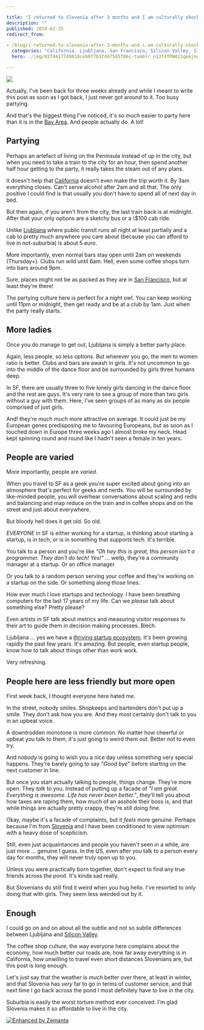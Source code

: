 ```yaml
---

title: "I returned to Slovenia after 3 months and I am culturally shocked"
description: ""
published: 2014-02-25
redirect_from:

- /blog/i-returned-to-slovenia-after-3-months-and-i-am-culturally-shocked/swizec/6530
  categories: "California, Ljubljana, San Francisco, Silicon Valley, Slovenia, Travel + Events"
  hero: ./img/02f4417749818ceb0f7b1fd47585f06c-tumblr_n13f4fPWA11qekjngo1_500.jpg

---
```


![](./img/02f4417749818ceb0f7b1fd47585f06c-tumblr_n13f4fPWA11qekjngo1_500.jpg)

Actually, I've been back for three weeks already and while I meant to write this post as soon as I got back, I just never got around to it. Too busy partying.

And that's the biggest thing I've noticed, it's _so much_ easier to party here than it is in the [Bay Area](<http://maps.google.com/maps?ll=37.75,-122.283333333&spn=0.1,0.1&q=37.75,-122.283333333 (San%20Francisco%20Bay%20Area)&t=h> "San Francisco Bay Area"). And people actually do. A lot!

## Partying

Perhaps an artefact of living on the Peninsula instead of up in the city, but when you need to take a train to the city for an hour, then spend another half hour getting to the party, it really takes the steam out of any plans.

It doesn't help that [California](<http://maps.google.com/maps?ll=37.0,-120.0&spn=10.0,10.0&q=37.0,-120.0 (California)&t=h> "California") doesn't even make the trip worth it. By 3am everything closes. Can't serve alcohol after 2am and all that. The only positive I could find is that usually you don't have to spend all of next day in bed.

But then again, if you aren't from the city, the last train back is at midnight. After that your only options are a sketchy bus or a \\$100 cab ride.

Unlike [Ljubljana](<http://maps.google.com/maps?ll=46.0555555556,14.5083333333&spn=0.1,0.1&q=46.0555555556,14.5083333333 (Ljubljana)&t=h> "Ljubljana") where public transit runs all night at least partially and a cab to pretty much anywhere you care about (because you can afford to live in not-suburbia) is about 5 euro.

More importantly, even normal bars stay open until 2am on weekends (Thursday+). Clubs run wild until 6am. Hell, even some coffee shops turn into bars around 9pm.

Sure, places might not be as packed as they are in [San Francisco](<http://maps.google.com/maps?ll=37.7833333333,-122.416666667&spn=0.1,0.1&q=37.7833333333,-122.416666667 (San%20Francisco)&t=h> "San Francisco"), but at least they're there!

The partying culture here is perfect for a night owl. You can keep working until 11pm or midnight, then get ready and be at a club by 1am. Just when the party really starts.

## More ladies

Once you do manage to get out, Ljubljana is simply a better party place.

Again, less people, so less options. But wherever you go, the men to women ratio is better. Clubs and bars are awash in girls. It's not uncommon to go into the middle of the dance floor and be surrounded by girls three humans deep.

In SF, there are usually three to five lonely girls dancing in the dance floor and the rest are guys. It's very rare to see a group of more than two girls without a guy with them. Here, I've seen groups of as many as six people comprised of just girls.

And! they're much _much_ more attractive on average. It could just be my European genes predisposing me to favouring Europeans, but as soon as I touched down in Europe three weeks ago I almost broke my neck. Head kept spinning round and round like I hadn't seen a female in ten years.

## People are varied

More importantly, people are _varied_.

When you travel to SF as a geek you're super excited about going into an atmosphere that's perfect for geeks and nerds. You will be surrounded by like-minded people, you will overhear conversations about scaling and redis and balancing and map reduce on the train and in coffee shops and on the street and just about everywhere.

But bloody hell does it get old. So old.

_EVERYONE_ in SF is either working for a startup, is thinking about starting a startup, is in tech, or is in something that supports tech. It's terrible.

You talk to a person and you're like _"Oh hey this is great, this person isn't a programmer. They don't do tech! Yes!"_ ... wellp, they're a community manager at a startup. Or an office manager.

Or you talk to a random person serving your coffee and they're working on a startup on the side. Or something along those lines.

How ever much I love startups and technology. I have been breathing computers for the last 17 years of my life. Can we _please_ talk about something else? Pretty please?

Even artists in SF talk about metrics and measuring visitor responses to their art to guide them in decision making processes. Blech.

Ljubljana ... yes we have a [thriving startup ecosystem](http://www.internetweek.si/pregled-startup-podpornega-okolja-v-sloveniji/). It's been growing rapidly the past few years. It's amazing. But people, even startup people, know how to talk about things other than work work.

Very refreshing.

## People here are less friendly but more open

First week back, I thought everyone here hated me.

In the street, nobody smiles. Shopkeeps and bartenders don't put up a smile. They don't ask how you are. And they most certainly don't talk to you in an upbeat voice.

A downtrodden monotone is more common. No matter how cheerful or upbeat you talk to them, it's just going to weird them out. Better not to even try.

And _nobody_ is going to wish you a nice day unless something very special happens. They're barely going to say _"Good bye"_ before starting on the next customer in line.

But once you start actually talking to people, things change. They're more open. They _talk_ to you. Instead of putting up a facade of _"I am great. Everything is awesome. Life has never been better."_, they'll tell you about how taxes are raping them, how much of an asshole their boss is, and that while things are actually pretty crappy, they're still doing fine.

Okay, maybe it's a facade of complaints, but it _feels_ more genuine. Perhaps because I'm from [Slovenia](<http://maps.google.com/maps?ll=46.05,14.5&spn=10.0,10.0&q=46.05,14.5 (Slovenia)&t=h> "Slovenia") and I have been conditioned to view optimism with a heavy dose of scepticism.

Still, even just acquaintances and people you haven't seen in a while, are just more ... genuine I guess. In the US, even after you talk to a person every day for months, they will never truly open up to you.

Unless you were practically born together, don't expect to find any true friends across the pond. It's kinda sad really.

But Slovenians do still find it weird when you hug hello. I've resorted to only doing that with girls. They seem less weirded out by it.

## Enough

I could go on and on about all the subtle and not so subtle differences between Ljubljana and [Silicon Valley](<http://maps.google.com/maps?ll=37.37,-122.04&spn=1.0,1.0&q=37.37,-122.04 (Silicon%20Valley)&t=h> "Silicon Valley").

The coffee shop culture, the way everyone here complains about the economy, how much better our roads are, how far away everything is in California, how unwilling to travel even short distances Slovenians are, but this post is long enough.

Let's just say that the weather is _much_ better over there, at least in winter, and that Slovenia has _very_ far to go in terms of customer service, and that next time I go back across the pond I most definitely have to live in the city.

Suburbia is easily the worst torture method ever conceived. I'm glad Slovenia makes it so affordable to live in the city.

[![Enhanced by Zemanta](https://img.zemanta.com/zemified_e.png?x-id=f231d9c0-2e6c-4563-99ac-73f982f6c1af)](http://www.zemanta.com/?px "Enhanced by Zemanta")
